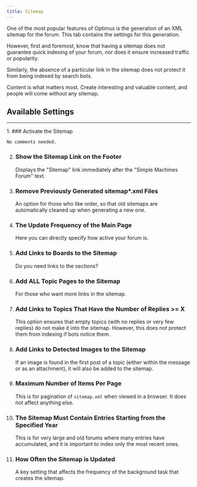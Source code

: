 ```yaml
---
title: Sitemap
---
```


One of the most popular features of Optimus is the generation of an XML sitemap for the forum. This tab contains the settings for this generation.

However, first and foremost, know that having a sitemap does not guarantee quick indexing of your forum, nor does it ensure increased traffic or popularity.

Similarly, the absence of a particular link in the sitemap does not protect it from being indexed by search bots.

Content is what matters most. Create interesting and valuable content, and people will come without any sitemap.


## Available Settings
---
<Steps>
1. ### Activate the Sitemap

    No comments needed.

2. ### Show the Sitemap Link on the Footer

    Displays the "Sitemap" link immediately after the "Simple Machines Forum" text.

3. ### Remove Previously Generated sitemap*.xml Files

    An option for those who like order, so that old sitemaps are automatically cleaned up when generating a new one.

4. ### The Update Frequency of the Main Page

    Here you can directly specify how active your forum is.

5. ### Add Links to Boards to the Sitemap

    Do you need links to the sections?

6. ### Add ALL Topic Pages to the Sitemap

    For those who want more links in the sitemap.

7. ### Add Links to Topics That Have the Number of Replies >= X

    This option ensures that empty topics (with no replies or very few replies) do not make it into the sitemap. However, this does not protect them from indexing if bots notice them.

8. ### Add Links to Detected Images to the Sitemap

    If an image is found in the first post of a topic (either within the message or as an attachment), it will also be added to the sitemap.

9. ### Maximum Number of Items Per Page

    This is for pagination of `sitemap.xml` when viewed in a browser. It does not affect anything else.

10. ### The Sitemap Must Contain Entries Starting from the Specified Year

    This is for very large and old forums where many entries have accumulated, and it is important to index only the most recent ones.

11. ### How Often the Sitemap is Updated

    A key setting that affects the frequency of the background task that creates the sitemap.
</Steps>

